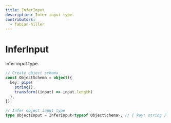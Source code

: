 ```yaml
---
title: InferInput
description: Infer input type.
contributors:
  - fabian-hiller
---
```


# InferInput

Infer input type.

```ts
// Create object schema
const ObjectSchema = object({
  key: pipe(
    string(),
    transform((input) => input.length)
  ),
});

// Infer object input type
type ObjectInput = InferInput<typeof ObjectSchema>; // { key: string }
```
